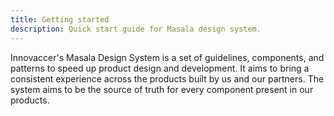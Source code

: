 ```yaml
---
title: Getting started
description: Quick start guide for Masala design system.
---
```


Innovaccer's Masala Design System is a set of guidelines, components, and patterns to speed up product design and development.
It aims to bring a consistent experience across the products built by us and our partners. The system aims to be the source of truth for every component present in our products.

<Message appearance="info" description="You can use components in MDX." />
